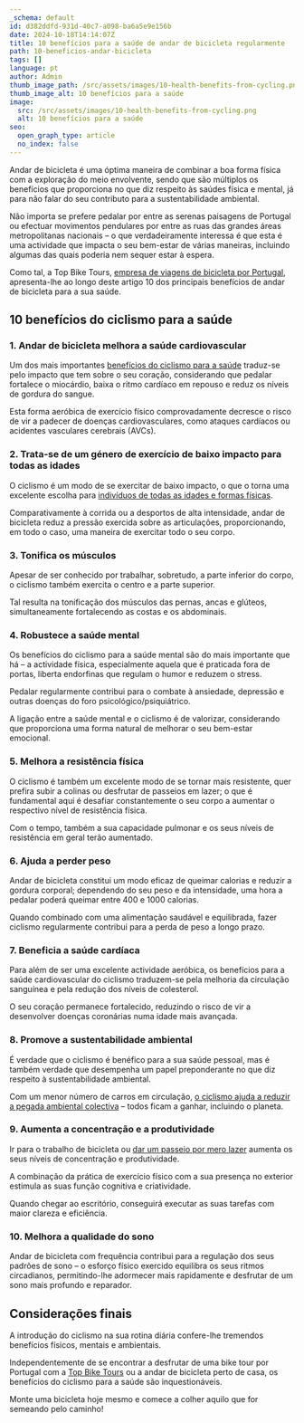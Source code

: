 ```yaml
---
_schema: default
id: d382ddfd-931d-40c7-a098-ba6a5e9e156b
date: 2024-10-18T14:14:07Z
title: 10 benefícios para a saúde de andar de bicicleta regularmente
path: 10-beneficios-andar-bicicleta
tags: []
language: pt
author: Admin
thumb_image_path: /src/assets/images/10-health-benefits-from-cycling.png
thumb_image_alt: 10 benefícios para a saúde
image:
  src: /src/assets/images/10-health-benefits-from-cycling.png
  alt: 10 benefícios para a saúde
seo:
  open_graph_type: article
  no_index: false
---
```

Andar de bicicleta é uma óptima maneira de combinar a boa forma física com a
exploração do meio envolvente, sendo que são múltiplos os benefícios que
proporciona no que diz respeito às saúdes física e mental, já para não falar do
seu contributo para a sustentabilidade ambiental.

Não importa se prefere pedalar por entre as serenas paisagens de Portugal ou
efectuar movimentos pendulares por entre as ruas das grandes áreas
metropolitanas nacionais – o que verdadeiramente interessa é que esta é uma
actividade que impacta o seu bem-estar de várias maneiras, incluindo algumas das
quais poderia nem sequer estar à espera.

Como tal, a Top Bike Tours, [empresa de viagens de bicicleta por Portugal](https://topbiketoursportugal.com/pt/),
apresenta-lhe ao longo deste artigo 10 dos principais benefícios de andar de
bicicleta para a sua saúde.

## 10 benefícios do ciclismo para a saúde

### 1\. Andar de bicicleta melhora a saúde cardiovascular

Um dos mais importantes [benefícios do ciclismo para a saúde](https://topbiketoursportugal.com/pt/blog/beneficios-do-seu-primeiro-tour-em-bicicleta/)
traduz-se pelo impacto que tem sobre o seu coração, considerando que pedalar
fortalece o miocárdio, baixa o ritmo cardíaco em repouso e reduz os níveis de
gordura do sangue.

Esta forma aeróbica de exercício físico comprovadamente decresce o risco de vir
a padecer de doenças cardiovasculares, como ataques cardíacos ou acidentes
vasculares cerebrais (AVCs).

### 2\. Trata-se de um género de exercício de baixo impacto para todas as idades

O ciclismo é um modo de se exercitar de baixo impacto, o que o torna uma
excelente escolha para
[indivíduos de todas as idades e formas físicas](https://topbiketoursportugal.com/pt/blog/passeios-bicicleta-familia).

Comparativamente à corrida ou a desportos de alta intensidade, andar de
bicicleta reduz a pressão exercida sobre as articulações, proporcionando, em
todo o caso, uma maneira de exercitar todo o seu corpo.

### 3\. Tonifica os músculos

Apesar de ser conhecido por trabalhar, sobretudo, a parte inferior do corpo, o
ciclismo também exercita o centro e a parte superior.

Tal resulta na tonificação dos músculos das pernas, ancas e glúteos,
simultaneamente fortalecendo as costas e os abdominais.

### 4\. Robustece a saúde mental

Os benefícios do ciclismo para a saúde mental são do mais importante que há – a
actividade física, especialmente aquela que é praticada fora de portas, liberta
endorfinas que regulam o humor e reduzem o stress.

Pedalar regularmente contribui para o combate à ansiedade, depressão e outras
doenças do foro psicológico/psiquiátrico.

A ligação entre a saúde mental e o ciclismo é de valorizar, considerando que
proporciona uma forma natural de melhorar o seu bem-estar emocional.

### 5\. Melhora a resistência física

O ciclismo é também um excelente modo de se tornar mais resistente, quer prefira
subir a colinas ou desfrutar de passeios em lazer; o que é fundamental aqui é
desafiar constantemente o seu corpo a aumentar o respectivo nível de resistência
física.

Com o tempo, também a sua capacidade pulmonar e os seus níveis de resistência em
geral terão aumentado.

### 6\. Ajuda a perder peso

Andar de bicicleta constitui um modo eficaz de queimar calorias e reduzir a
gordura corporal; dependendo do seu peso e da intensidade, uma hora a pedalar
poderá queimar entre 400 e 1000 calorias.

Quando combinado com uma alimentação saudável e equilibrada, fazer ciclismo
regularmente contribui para a perda de peso a longo prazo.

### 7\. Beneficia a saúde cardíaca

Para além de ser uma excelente actividade aeróbica, os benefícios para a saúde
cardiovascular do ciclismo traduzem-se pela melhoria da circulação sanguínea e
pela redução dos níveis de colesterol.

O seu coração permanece fortalecido, reduzindo o risco de vir a desenvolver
doenças coronárias numa idade mais avançada.

### 8\. Promove a sustentabilidade ambiental

É verdade que o ciclismo é benéfico para a sua saúde pessoal, mas é também
verdade que desempenha um papel preponderante no que diz respeito à
sustentabilidade ambiental.

Com um menor número de carros em circulação, [o ciclismo ajuda a reduzir a pegada ambiental colectiva](https://topbiketoursportugal.com/pt/blog/bicicletas-eletricas-sustentabilidade) – todos ficam a ganhar, incluindo o planeta.

### 9\. Aumenta a concentração e a produtividade

Ir para o trabalho de bicicleta ou [dar um passeio por mero lazer](https://topbiketoursportugal.com/passeios-de-bicicleta-portugal/) aumenta os seus níveis de concentração e produtividade.

A combinação da prática de exercício físico com a sua presença no exterior
estimula as suas função cognitiva e criatividade.

Quando chegar ao escritório, conseguirá executar as suas tarefas com maior
clareza e eficiência.

### 10\. Melhora a qualidade do sono

Andar de bicicleta com frequência contribui para a regulação dos seus padrões de
sono – o esforço físico exercido equilibra os seus ritmos circadianos,
permitindo-lhe adormecer mais rapidamente e desfrutar de um sono mais profundo e
reparador.

## Considerações finais

A introdução do ciclismo na sua rotina diária confere-lhe tremendos benefícios
físicos, mentais e ambientais.

Independentemente de se encontrar a desfrutar de uma bike tour por Portugal com
a [Top Bike Tours](https://topbiketoursportugal.com/pt/) ou a andar de bicicleta
perto de casa, os benefícios do ciclismo para a saúde são inquestionáveis.

Monte uma bicicleta hoje mesmo e comece a colher aquilo que for semeando pelo
caminho!